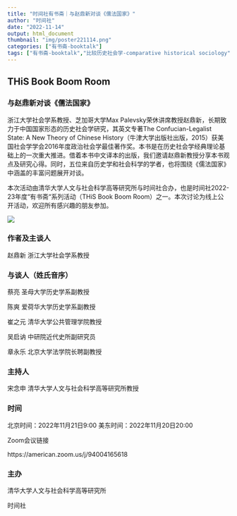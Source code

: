 ```yaml
---
title: "时间社有书斋｜与赵鼎新对谈《儒法国家》"
author: "时间社"
date: "2022-11-14"
output: html_document
thumbnail: "img/poster221114.png"
categories: ["有书斋-booktalk"]
tags: ["有书斋-booktalk","比较历史社会学-comparative historical sociology"]
---
```

## THiS Book Boom Room

### 与赵鼎新对谈《儒法国家》



浙江大学社会学系教授、芝加哥大学Max Palevsky荣休讲席教授赵鼎新，长期致力于中国国家形态的历史社会学研究，其英文专著The Confucian-Legalist State: A New Theory of Chinese History（牛津大学出版社出版，2015）获美国社会学学会2016年度政治社会学最佳著作奖。本书是在历史社会学经典理论基础上的一次重大推进。借着本书中文译本的出版，我们邀请赵鼎新教授分享本书观点及研究心得。同时，五位来自历史学和社会科学的学者，也将围绕《儒法国家》中涵盖的丰富问题展开对谈。



本次活动由清华大学人文与社会科学高等研究所与时间社合办，也是时间社2022-23年度“有书斋“系列活动（THiS Book Boom Room）之一。本次讨论为线上公开活动，欢迎所有感兴趣的朋友参加。



![](/img/logo1.png)



### 作者及主谈人

赵鼎新 浙江大学社会学系教授



### 与谈人（姓氏音序）

蔡亮 圣母大学历史学系副教授

陈爽 爱荷华大学历史学系副教授

崔之元 清华大学公共管理学院教授

吴启讷 中研院近代史所副研究员

章永乐 北京大学法学院长聘副教授



### 主持人
宋念申 清华大学人文与社会科学高等研究所教授 


### 时间
北京时间：2022年11月21日9:00
美东时间：2022年11月20日20:00

Zoom会议链接

https://american.zoom.us/j/94004165618



### 主办

清华大学人文与社会科学高等研究所

时间社


